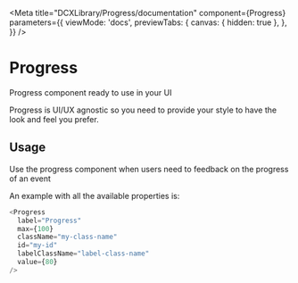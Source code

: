 
<Meta
  title="DCXLibrary/Progress/documentation"
  component={Progress}
  parameters={{
    viewMode: 'docs',
    previewTabs: {
      canvas: { hidden: true },
    },
  }}
/>

# Progress

Progress component ready to use in your UI

Progress is UI/UX agnostic so you need to provide your style to have the look
and feel you prefer.

## Usage

Use the progress component when users need to feedback on the progress of an event

An example with all the available properties is:

```js
<Progress
  label="Progress"
  max={100}
  className="my-class-name"
  id="my-id"
  labelClassName="label-class-name"
  value={80}
/>
```

<Props of={Progress} />
